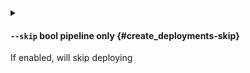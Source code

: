 
<details className="config-field -function" data-expandable="false">
<summary>

#### `--skip` <span className="config-field-type">bool</span> <span className="config-field-enum"></span> <span className="config-field-default -return"></span> <span className="config-field-required" data-required="false">pipeline only</span>  {#create_deployments-skip}

If enabled, will skip deploying

</summary>



</details>
